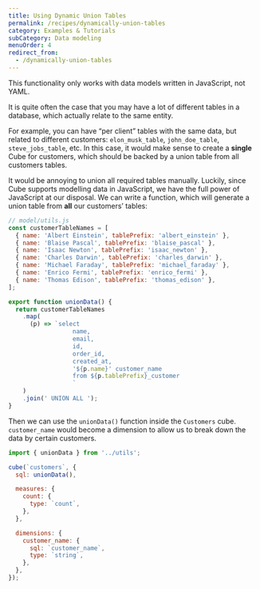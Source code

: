 ```yaml
---
title: Using Dynamic Union Tables
permalink: /recipes/dynamically-union-tables
category: Examples & Tutorials
subCategory: Data modeling
menuOrder: 4
redirect_from:
  - /dynamically-union-tables
---
```


<InfoBox>

This functionality only works with data models written in JavaScript, not YAML.

</InfoBox>

It is quite often the case that you may have a lot of different tables in a
database, which actually relate to the same entity.

For example, you can have “per client” tables with the same data, but related to
different customers: `elon_musk_table`, `john_doe_table`, `steve_jobs_table`,
etc. In this case, it would make sense to create a **single** Cube for
customers, which should be backed by a union table from all customers tables.

It would be annoying to union all required tables manually. Luckily, since Cube
supports modelling data in JavaScript, we have the full power of JavaScript at our disposal.
We can write a function, which will generate a union table from **all** our
customers’ tables:

```javascript
// model/utils.js
const customerTableNames = [
  { name: 'Albert Einstein', tablePrefix: 'albert_einstein' },
  { name: 'Blaise Pascal', tablePrefix: 'blaise_pascal' },
  { name: 'Isaac Newton', tablePrefix: 'isaac_newton' },
  { name: 'Charles Darwin', tablePrefix: 'charles_darwin' },
  { name: 'Michael Faraday', tablePrefix: 'michael_faraday' },
  { name: 'Enrico Fermi', tablePrefix: 'enrico_fermi' },
  { name: 'Thomas Edison', tablePrefix: 'thomas_edison' },
];

export function unionData() {
  return customerTableNames
    .map(
      (p) => `select
                  name,
                  email,
                  id,
                  order_id,
                  created_at,
                  '${p.name}' customer_name
                  from ${p.tablePrefix}_customer
                  `
    )
    .join(' UNION ALL ');
}
```

Then we can use the `unionData()` function inside the `Customers` cube.
`customer_name` would become a dimension to allow us to break down the data by
certain customers.

```javascript
import { unionData } from '../utils';

cube(`customers`, {
  sql: unionData(),

  measures: {
    count: {
      type: `count`,
    },
  },

  dimensions: {
    customer_name: {
      sql: `customer_name`,
      type: `string`,
    },
  },
});
```
